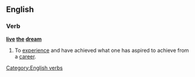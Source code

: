 ==English==

===Verb===
'''[[live]] [[the]] [[dream]]'''

# To [[experience]] and have achieved what one has aspired to achieve from a [[career]].

[[Category:English verbs]]